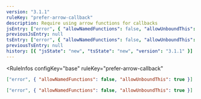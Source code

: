 ```yaml
---
version: "3.1.1"
ruleKey: "prefer-arrow-callback"
description: Require using arrow functions for callbacks
jsEntry: ["error", { "allowNamedFunctions": false, "allowUnboundThis": true }]
previousJsEntry: null
tsEntry: ["error", { "allowNamedFunctions": false, "allowUnboundThis": true }]
previousTsEntry: null
history: [{ "jsState": "new", "tsState": "new", "version": "3.1.1" }]
---
```


<RuleInfos 
  configKey="base" 
  ruleKey="prefer-arrow-callback" 
>

```json
["error", { "allowNamedFunctions": false, "allowUnboundThis": true }]
```

```json
["error", { "allowNamedFunctions": false, "allowUnboundThis": true }]
```

</RuleInfos>
